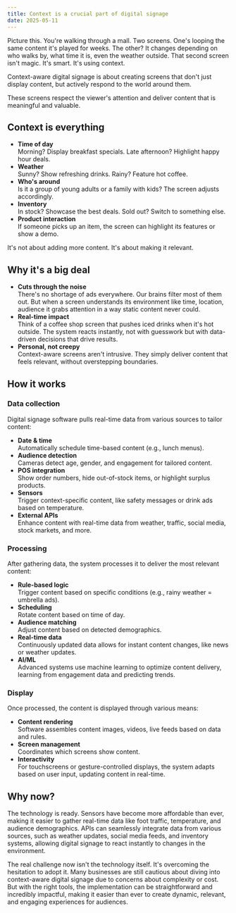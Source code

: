 ```yaml
---
title: Context is a crucial part of digital signage
date: 2025-05-11
---
```

Picture this. You're walking through a mall. Two screens. One's looping the same content it's played for weeks. The other? It changes depending on who walks by, what time it is, even the weather outside. That second screen isn't magic. It's smart. It's using context.

Context-aware digital signage is about creating screens that don't just display content, but actively respond to the world around them.

These screens respect the viewer's attention and deliver content that is meaningful and valuable.

## Context is everything
- **Time of day**  
  Morning? Display breakfast specials. Late afternoon? Highlight happy hour deals.
- **Weather**  
  Sunny? Show refreshing drinks. Rainy? Feature hot coffee.
- **Who's around**  
  Is it a group of young adults or a family with kids? The screen adjusts accordingly.
- **Inventory**  
  In stock? Showcase the best deals. Sold out? Switch to something else.
- **Product interaction**  
  If someone picks up an item, the screen can highlight its features or show a demo.

It's not about adding more content. It's about making it relevant.

## Why it's a big deal
- **Cuts through the noise**  
  There's no shortage of ads everywhere. Our brains filter most of them out. But when a screen understands its environment like time, location, audience it grabs attention in a way static content never could.
- **Real-time impact**  
  Think of a coffee shop screen that pushes iced drinks when it's hot outside. The system reacts instantly, not with guesswork but with data-driven decisions that drive results.
- **Personal, not creepy**  
  Context-aware screens aren't intrusive. They simply deliver content that feels relevant, without overstepping boundaries.

## How it works
### Data collection  

Digital signage software pulls real-time data from various sources to tailor content:

- **Date & time**  
  Automatically schedule time-based content (e.g., lunch menus).
- **Audience detection**  
  Cameras detect age, gender, and engagement for tailored content.
- **POS integration**  
  Show order numbers, hide out-of-stock items, or highlight surplus products.
- **Sensors**  
  Trigger context-specific content, like safety messages or drink ads based on temperature.
- **External APIs**  
  Enhance content with real-time data from weather, traffic, social media, stock markets, and more.

### Processing

After gathering data, the system processes it to deliver the most relevant content:

- **Rule-based logic**  
  Trigger content based on specific conditions (e.g., rainy weather = umbrella ads).
- **Scheduling**  
  Rotate content based on time of day.
- **Audience matching**  
  Adjust content based on detected demographics.
- **Real-time data**  
  Continuously updated data allows for instant content changes, like news or weather updates.
- **AI/ML**  
  Advanced systems use machine learning to optimize content delivery, learning from engagement data and predicting trends.

### Display

Once processed, the content is displayed through various means:

- **Content rendering**  
  Software assembles content images, videos, live feeds based on data and rules.
- **Screen management**  
  Coordinates which screens show content.
- **Interactivity**  
  For touchscreens or gesture-controlled displays, the system adapts based on user input, updating content in real-time.

## Why now?

The technology is ready. Sensors have become more affordable than ever, making it easier to gather real-time data like foot traffic, temperature, and audience demographics. APIs can seamlessly integrate data from various sources, such as weather updates, social media feeds, and inventory systems, allowing digital signage to react instantly to changes in the environment.

The real challenge now isn't the technology itself. It's overcoming the hesitation to adopt it. Many businesses are still cautious about diving into context-aware digital signage due to concerns about complexity or cost. But with the right tools, the implementation can be straightforward and incredibly impactful, making it easier than ever to create dynamic, relevant, and engaging experiences for audiences.